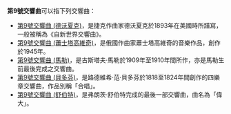 '''第9號交響曲'''可以指下列交響曲：
* [[第9號交響曲_(德沃夏克)|第9號交響曲 (德沃夏克)]]，是捷克作曲家德沃夏克於1893年在美國時所譜寫，一般被稱為《自新世界交響曲》。
* [[第9號交響曲_(蕭士塔高維奇)|第9號交響曲 (蕭士塔高維奇)]]，是俄國作曲家蕭士塔高維奇的音樂作品，創作於1945年。
* [[第9號交響曲_(馬勒)|第9號交響曲 (馬勒)]]，是古斯塔夫·馬勒於1909年至1910年間所作，亦是馬勒生前最後完成之交響曲。
* [[第9號交響曲_(貝多芬)|第9號交響曲 (貝多芬)]]，是路德維希·范·貝多芬於1818至1824年間創作的四樂章交響曲，作品別稱「合唱」。
* [[第9號交響曲_(舒伯特)|第9號交響曲 (舒伯特)]]，是弗朗茨·舒伯特完成的最後一部交響曲，曲名為「偉大」。

{{Disambiguation|Cat=数字中文混合名称作品消歧义}}